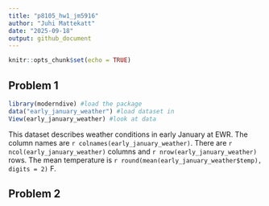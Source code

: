 ```yaml
---
title: "p8105_hw1_jm5916"
author: "Juhi Mattekatt"
date: "2025-09-18"
output: github_document
---
```

```r
knitr::opts_chunk$set(echo = TRUE)
```

## Problem 1
```r
library(moderndive) #load the package
data("early_january_weather") #load dataset in 
View(early_january_weather) #look at data
```
This dataset describes weather conditions in early January at EWR. The column names are `r colnames(early_january_weather)`. There are `r ncol(early_january_weather)` columns and `r nrow(early_january_weather)` rows. The mean temperature is `r round(mean(early_january_weather$temp), digits = 2)` F.

## Problem 2 
``` r
```